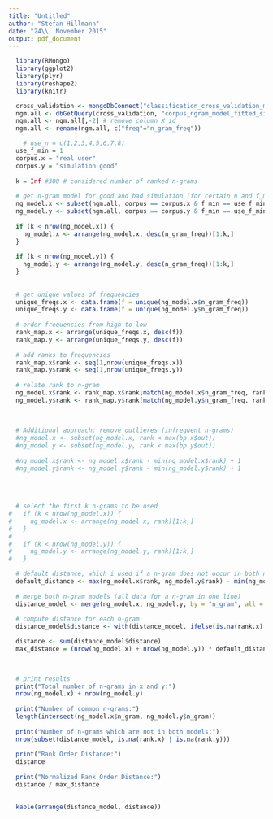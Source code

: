 ```yaml
---
title: "Untitled"
author: "Stefan Hillmann"
date: "24\\. November 2015"
output: pdf_document
---
```


```r
  library(RMongo)
  library(ggplot2)
  library(plyr)
  library(reshape2)
  library(knitr)
```

```r
  cross_validation <- mongoDbConnect("classification_cross_validation_mixed", "localhost", 27017)
  ngm.all <- dbGetQuery(cross_validation, "corpus_ngram_model_fitted_size_TEST", "", 0, 0)
  ngm.all <- ngm.all[,-2] # remove column X_id
  ngm.all <- rename(ngm.all, c("freq"="n_gram_freq"))
```

```r

  
    # use_n = c(1,2,3,4,5,6,7,8)
  use_f_min = 1
  corpus.x = "real user"
  corpus.y = "simulation good"
  
  k = Inf #300 # considered number of ranked n-grams
  
  # get n-gram model for good and bad simulation (for certain n and f_min)
  ng_model.x <- subset(ngm.all, corpus == corpus.x & f_min == use_f_min, select = c(n_gram, n_gram_freq))
  ng_model.y <- subset(ngm.all, corpus == corpus.y & f_min == use_f_min, select = c(n_gram, n_gram_freq))
  
  if (k < nrow(ng_model.x)) {
    ng_model.x <- arrange(ng_model.x, desc(n_gram_freq))[1:k,]
  }
  
  if (k < nrow(ng_model.y)) {
    ng_model.y <- arrange(ng_model.y, desc(n_gram_freq))[1:k,]
  }
  
  
  # get unique values of frequencies
  unique_freqs.x <- data.frame(f = unique(ng_model.x$n_gram_freq))
  unique_freqs.y <- data.frame(f = unique(ng_model.y$n_gram_freq))
  
  # order frequencies from high to low
  rank_map.x <- arrange(unique_freqs.x, desc(f))
  rank_map.y <- arrange(unique_freqs.y, desc(f))
  
  # add ranks to frequencies
  rank_map.x$rank <- seq(1,nrow(unique_freqs.x))
  rank_map.y$rank <- seq(1,nrow(unique_freqs.y))
  
  # relate rank to n-gram
  ng_model.x$rank <- rank_map.x$rank[match(ng_model.x$n_gram_freq, rank_map.x$f)]
  ng_model.y$rank <- rank_map.y$rank[match(ng_model.y$n_gram_freq, rank_map.y$f)]
  
  
  
  # Additional approach: remove outlieres (infrequent n-grams)
  #ng_model.x <- subset(ng_model.x, rank < max(bp.x$out))
  #ng_model.y <- subset(ng_model.y, rank < max(bp.y$out))
  
  #ng_model.x$rank <- ng_model.x$rank - min(ng_model.x$rank) + 1
  #ng_model.y$rank <- ng_model.y$rank - min(ng_model.y$rank) + 1
  
  
  
  
  # select the first k n-grams to be used
#   if (k < nrow(ng_model.x)) {
#     ng_model.x <- arrange(ng_model.x, rank)[1:k,]
#   }
#   
#   if (k < nrow(ng_model.y)) {
#     ng_model.y <- arrange(ng_model.y, rank)[1:k,]
#   }

  # default distance, which i used if a n-gram does not occur in both n-gram models
  default_distance <- max(ng_model.x$rank, ng_model.y$rank) - min(ng_model.x$rank, ng_model.y$rank) + 1
  
  # merge both n-gram models (all data for a n-gram in one line)
  distance_model <- merge(ng_model.x, ng_model.y, by = "n_gram", all = TRUE)
  
  # compute distance for each n-gram
  distance_model$distance <- with(distance_model, ifelse(is.na(rank.x) | is.na(rank.y), default_distance, abs(rank.x - rank.y)))

  distance <- sum(distance_model$distance)
  max_distance = (nrow(ng_model.x) + nrow(ng_model.y)) * default_distance

  
  
  # print results
  print("Total number of n-grams in x and y:")
  nrow(ng_model.x) + nrow(ng_model.y)
  
  print("Number of common n-grams:")
  length(intersect(ng_model.x$n_gram, ng_model.y$n_gram))
  
  print("Number of n-grams which are not in both models:")
  nrow(subset(distance_model, is.na(rank.x) | is.na(rank.y)))
  
  print("Rank Order Distance:")
  distance
  
  print("Normalized Rank Order Distance:")
  distance / max_distance
  
```

```r
  kable(arrange(distance_model, distance))
```





